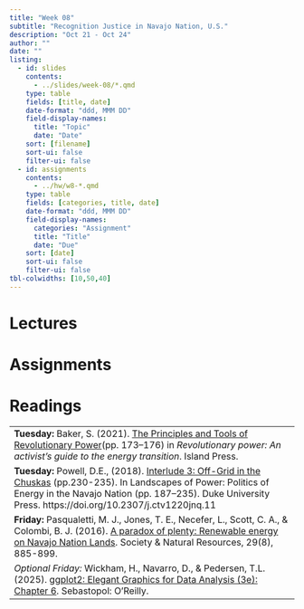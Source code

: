 ```yaml
---
title: "Week 08"
subtitle: "Recognition Justice in Navajo Nation, U.S."
description: "Oct 21 - Oct 24"
author: ""
date: ""
listing:
  - id: slides
    contents:
      - ../slides/week-08/*.qmd
    type: table
    fields: [title, date]
    date-format: "ddd, MMM DD"
    field-display-names:
      title: "Topic"
      date: "Date"
    sort: [filename]
    sort-ui: false
    filter-ui: false
  - id: assignments
    contents:
      - ../hw/w8-*.qmd
    type: table
    fields: [categories, title, date]
    date-format: "ddd, MMM DD"
    field-display-names:
      categories: "Assignment"
      title: "Title"
      date: "Due"
    sort: [date]
    sort-ui: false
    filter-ui: false
tbl-colwidths: [10,50,40]
---
```


# Lectures

::: {#slides}
:::

# Assignments

::: {#assignments}
:::

# Readings

|                                                                                                           |
|-----------------------------------------------------------------------------------------------------------|
|**Tuesday:** Baker, S. (2021). [The Principles and Tools of Revolutionary Power](https://ebookcentral.proquest.com/lib/well/reader.action?docID=6386268&ppg=173&c=UERG)(pp. 173–176) in *Revolutionary power: An activist's guide to the energy transition*. Island Press. |
|**Tuesday:** Powell, D.E., (2018). [Interlude 3: Off-Grid in the Chuskas](https://www-jstor-org.ezproxy.wellesley.edu/stable/j.ctv1220jnq.11?searchText=&searchUri=&ab_segments=&searchKey=&refreqid=fastly-default%3A7b2b332f995cc8d4f9354aa8203929cb&initiator=recommender&seq=44) (pp.230-235). In Landscapes of Power: Politics of Energy in the Navajo Nation (pp. 187–235). Duke University Press. https://doi.org/10.2307/j.ctv1220jnq.11 |
|**Friday:** Pasqualetti, M. J., Jones, T. E., Necefer, L., Scott, C. A., & Colombi, B. J. (2016). [A paradox of plenty: Renewable energy on Navajo Nation Lands](). Society & Natural Resources, 29(8), 885-899.|
|*Optional Friday:* Wickham, H., Navarro, D., & Pedersen, T.L. (2025). [ggplot2: Elegant Graphics for Data Analysis (3e): Chapter 6](https://ggplot2-book.org/maps.html). Sebastopol: O'Reilly.  |